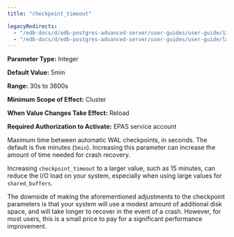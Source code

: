 ```yaml
---
title: "checkpoint_timeout"

legacyRedirects:
  - "/edb-docs/d/edb-postgres-advanced-server/user-guides/user-guide/13/checkpoint_timeout.html"
  - "/edb-docs/d/edb-postgres-advanced-server/user-guides/user-guide/latest/checkpoint_timeout.html"
---
```


<div id="checkpoint_timeout" class="registered_link"></div>

**Parameter Type:** Integer

**Default Value:** 5min

**Range:** 30s to 3600s

**Minimum Scope of Effect:** Cluster

**When Value Changes Take Effect:** Reload

**Required Authorization to Activate:** EPAS service account

Maximum time between automatic WAL checkpoints, in seconds. The default is five minutes (`5min`). Increasing this parameter can increase the amount of time needed for crash recovery.

Increasing `checkpoint_timeout` to a larger value, such as 15 minutes, can reduce the I/O load on your system, especially when using large values for `shared_buffers`.

The downside of making the aforementioned adjustments to the checkpoint parameters is that your system will use a modest amount of additional disk space, and will take longer to recover in the event of a crash. However, for most users, this is a small price to pay for a significant performance improvement.
